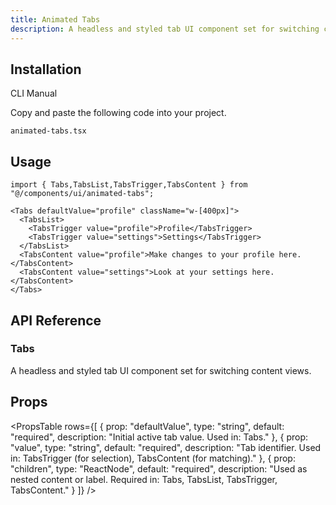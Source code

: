 ```yaml
---
title: Animated Tabs
description: A headless and styled tab UI component set for switching content views.
---
```


<ComponentPreview
  name="animatedtabs-demo"
  className=""
  description=""
/>

## Installation

<Tabs defaultValue="cli" className="w-full">
  <TabsList>
    <TabsTrigger value="cli">CLI</TabsTrigger>
    <TabsTrigger value="manual">Manual</TabsTrigger>
  </TabsList>
  <TabsContent value="cli">
    <PkgOptions name="animated-tabs" />
  </TabsContent>
  <TabsContent value="manual">
    <Steps>


<Step>Copy and paste the following code into your project.</Step>
<p>
  <code>animated-tabs.tsx</code>
</p>
<ComponentSource name="animated-tabs" />



</Steps>
  </TabsContent>
</Tabs>

## Usage

```tsx
import { Tabs,TabsList,TabsTrigger,TabsContent } from "@/components/ui/animated-tabs";
```

```tsx
<Tabs defaultValue="profile" className="w-[400px]">
  <TabsList>
    <TabsTrigger value="profile">Profile</TabsTrigger>
    <TabsTrigger value="settings">Settings</TabsTrigger>
  </TabsList>
  <TabsContent value="profile">Make changes to your profile here.</TabsContent>
  <TabsContent value="settings">Look at your settings here.</TabsContent>
</Tabs>
```


## API Reference

### Tabs

A headless and styled tab UI component set for switching content views.

## Props

<PropsTable
  rows={[
    {
      prop: "defaultValue",
      type: "string",
      default: "required",
      description: "Initial active tab value. Used in: Tabs."
    },
    {
      prop: "value",
      type: "string",
      default: "required",
      description: "Tab identifier. Used in: TabsTrigger (for selection), TabsContent (for matching)."
    },
    {
      prop: "children",
      type: "ReactNode",
      default: "required",
      description: "Used as nested content or label. Required in: Tabs, TabsList, TabsTrigger, TabsContent."
    }
  ]}
/>

